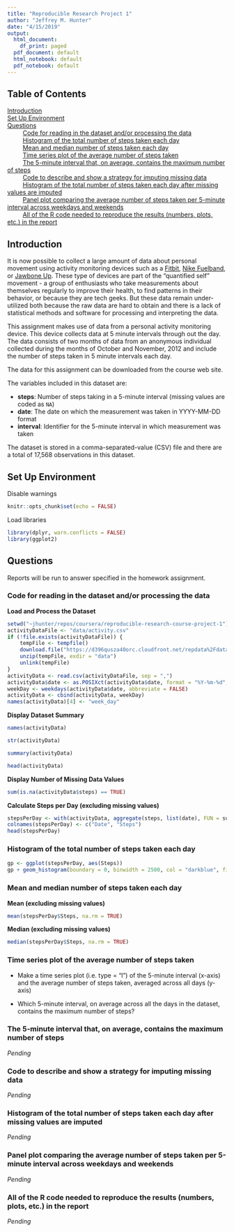 ```yaml
---
title: "Reproducible Research Project 1"
author: "Jeffrey M. Hunter"
date: "4/15/2019"
output:
  html_document:
    df_print: paged
  pdf_document: default
  html_notebook: default
  pdf_notebook: default
---
```


## Table of Contents

[Introduction](#introduction)<br />
[Set Up Environment](#set-up-environment)<br />
[Questions](#questions)<br />
&nbsp;&nbsp;&nbsp;&nbsp;&nbsp;&nbsp;&nbsp;&nbsp; [Code for reading in the dataset and/or processing the data](#code-for-reading-in-the-dataset-andor-processing-the-data)<br />
&nbsp;&nbsp;&nbsp;&nbsp;&nbsp;&nbsp;&nbsp;&nbsp; [Histogram of the total number of steps taken each day](#histogram-of-the-total-number-of-steps-taken-each-day)<br />
&nbsp;&nbsp;&nbsp;&nbsp;&nbsp;&nbsp;&nbsp;&nbsp; [Mean and median number of steps taken each day](#mean-and-median-number-of-steps-taken-each-day)<br />
&nbsp;&nbsp;&nbsp;&nbsp;&nbsp;&nbsp;&nbsp;&nbsp; [Time series plot of the average number of steps taken](#time-series-plot-of-the-average-number-of-steps-taken)<br />
&nbsp;&nbsp;&nbsp;&nbsp;&nbsp;&nbsp;&nbsp;&nbsp; [The 5-minute interval that, on average, contains the maximum number of steps](#the-5-minute-interval-that-on-average-contains-the-maximum-number-of-steps)<br />
&nbsp;&nbsp;&nbsp;&nbsp;&nbsp;&nbsp;&nbsp;&nbsp; [Code to describe and show a strategy for imputing missing data](#code-to-describe-and-show-a-strategy-for-imputing-missing-data)<br />
&nbsp;&nbsp;&nbsp;&nbsp;&nbsp;&nbsp;&nbsp;&nbsp; [Histogram of the total number of steps taken each day after missing values are imputed](#histogram-of-the-total-number-of-steps-taken-each-day-after-missing-values-are-imputed)<br />
&nbsp;&nbsp;&nbsp;&nbsp;&nbsp;&nbsp;&nbsp;&nbsp; [Panel plot comparing the average number of steps taken per 5-minute interval across weekdays and weekends](#panel-plot-comparing-the-average-number-of-steps-taken-per-5-minute-interval-across-weekdays-and-weekends)<br />
&nbsp;&nbsp;&nbsp;&nbsp;&nbsp;&nbsp;&nbsp;&nbsp; [All of the R code needed to reproduce the results (numbers, plots, etc.) in the report](#all-of-the-r-code-needed-to-reproduce-the-results-numbers-plots-etc-in-the-report)

## Introduction

It is now possible to collect a large amount of data about personal movement
using activity monitoring devices such as a
[Fitbit](http://www.fitbit.com/),
[Nike Fuelband](http://www.nike.com/us/en_us/c/nikeplus-fuelband), or
[Jawbone Up](https://jawbone.com/up). These type of devices are part of the
"quantified self" movement - a group of enthusiasts who take measurements about
themselves regularly to improve their health, to find patterns in their
behavior, or because they are tech geeks. But these data remain under-utilized
both because the raw data are hard to obtain and there is a lack of statistical
methods and software for processing and interpreting the data.

This assignment makes use of data from a personal activity monitoring device.
This device collects data at 5 minute intervals through out the day. The data
consists of two months of data from an anonymous individual collected during the
months of October and November, 2012 and include the number of steps taken in 5
minute intervals each day.

The data for this assignment can be downloaded from the course web site.

The variables included in this dataset are:

* **steps**: Number of steps taking in a 5-minute interval (missing values are
  coded as ```NA```)
* **date**: The date on which the measurement was taken in YYYY-MM-DD format
* **interval**: Identifier for the 5-minute interval in which measurement was
  taken

The dataset is stored in a comma-separated-value (CSV) file and there are a
total of 17,568 observations in this dataset.

## Set Up Environment

Disable warnings

```r
knitr::opts_chunk$set(echo = FALSE)
```

Load libraries

```r
library(dplyr, warn.conflicts = FALSE)
library(ggplot2)
```

## Questions

Reports will be run to answer specified in the homework assignment.

### Code for reading in the dataset and/or processing the data

**Load and Process the Dataset**

```r
setwd("~jhunter/repos/coursera/reproducible-research-course-project-1")
activityDataFile <- "data/activity.csv"
if (!file.exists(activityDataFile)) {
    tempFile <- tempfile()
    download.file("https://d396qusza40orc.cloudfront.net/repdata%2Fdata%2Factivity.zip", tempFile)
    unzip(tempFile, exdir = "data")
    unlink(tempFile)
}
activityData <- read.csv(activityDataFile, sep = ",")
activityData$date <- as.POSIXct(activityData$date, format = "%Y-%m-%d", tz = "")
weekDay <- weekdays(activityData$date, abbreviate = FALSE)
activityData <- cbind(activityData, weekDay)
names(activityData)[4] <- "week_day"
```

**Display Dataset Summary**

```r
names(activityData)
```

```r
str(activityData)
```

```r
summary(activityData)
```

```r
head(activityData)
```

**Display Number of Missing Data Values**
```r
sum(is.na(activityData$steps) == TRUE)
```

**Calculate Steps per Day (excluding missing values)**

```r
stepsPerDay <- with(activityData, aggregate(steps, list(date), FUN = sum, na.rm = TRUE))
colnames(stepsPerDay) <- c("Date", "Steps")
head(stepsPerDay)
```

### Histogram of the total number of steps taken each day

```r
gp <- ggplot(stepsPerDay, aes(Steps))
gp + geom_histogram(boundary = 0, binwidth = 2500, col = "darkblue", fill = "lightblue") + ggtitle("Histogram of Steps per Day") + xlab("Steps") + ylab("Frequency") + theme(plot.title = element_text(face = "bold", size = 12, hjust = 0.5)) + scale_x_continuous(breaks = seq(0, 25000, 2500)) + scale_y_continuous(breaks = seq(0, 18, 2))
```

### Mean and median number of steps taken each day

**Mean (excluding missing values)**

```r
mean(stepsPerDay$Steps, na.rm = TRUE)
```

**Median (excluding missing values)**

```r
median(stepsPerDay$Steps, na.rm = TRUE)
```

### Time series plot of the average number of steps taken

* Make a time series plot (i.e. type = "l") of the 5-minute interval (x-axis)
  and the average number of steps taken, averaged across all days (y-axis)


* Which 5-minute interval, on average across all the days in the dataset,
  contains the maximum number of steps?

### The 5-minute interval that, on average, contains the maximum number of steps

*Pending*

### Code to describe and show a strategy for imputing missing data

*Pending*

### Histogram of the total number of steps taken each day after missing values are imputed

*Pending*

### Panel plot comparing the average number of steps taken per 5-minute interval across weekdays and weekends

*Pending*

### All of the R code needed to reproduce the results (numbers, plots, etc.) in the report

*Pending*
